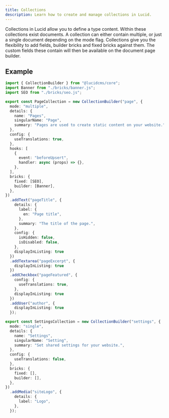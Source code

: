 ```yaml
---
title: Collections
description: Learn how to create and manage collections in Lucid.
---
```


Collections in Lucid allow you to define a type content. Within these collections exist documents. A collection can either contain multiple, or just a single document depending on the mode flag. Collections give you the flexibility to add fields, builder bricks and fixed bricks against them. The custom fields these contain will then be available on the document page builder.

## Example

```ts title="collections.ts"
import { CollectionBuilder } from "@lucidcms/core";
import Banner from "./bricks/banner.js";
import SEO from "./bricks/seo.js";

export const PageCollection = new CollectionBuilder("page", {
  mode: "multiple",
  details: {
    name: "Pages",
    singularName: "Page",
    summary: "Pages are used to create static content on your website.",
  },
  config: {
    useTranslations: true,
  },
  hooks: [
    {
      event: "beforeUpsert",
      handler: async (props) => {},
    },
  ],
  bricks: {
    fixed: [SEO],
    builder: [Banner],
  },
})
  .addText("pageTitle", {
    details: {
      label: {
        en: "Page title",
      },
      summary: "The title of the page.",
    },
    config: {
      isHidden: false,
      isDisabled: false, 
    },
    displayInListing: true
  })
  .addTextarea("pageExcerpt", {
    displayInListing: true
  })
  .addCheckbox("pageFeatured", {
    config: {
      useTranslations: true,
    },
    displayInListing: true
  })
  .addUser("author", {
    displayInListing: true
  });

export const SettingsCollection = new CollectionBuilder("settings", {
  mode: "single",
  details: {
    name: "Settings",
    singularName: "Setting",
    summary: "Set shared settings for your website.",
  },
  config: {
    useTranslations: false,
  },
  bricks: {
    fixed: [],
    builder: [],
  },
})
  .addMedia("siteLogo", {
    details: {
      label: "Logo",
    },
  });
```
